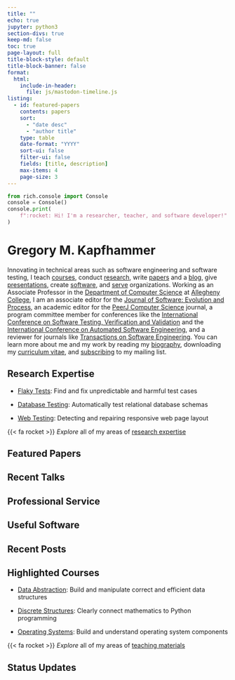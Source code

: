 ```yaml
---
title: ""
echo: true
jupyter: python3
section-divs: true
keep-md: false
toc: true
page-layout: full
title-block-style: default
title-block-banner: false
format:
  html:
    include-in-header:
      file: js/mastodon-timeline.js
listing:
  - id: featured-papers
    contents: papers
    sort:
      - "date desc"
      - "author title"
    type: table
    date-format: "YYYY"
    sort-ui: false
    filter-ui: false
    fields: [title, description]
    max-items: 4
    page-size: 3
---
```


```python
from rich.console import Console
console = Console()
console.print(
    f":rocket: Hi! I'm a researcher, teacher, and software developer!"
)
```

# Gregory M. Kapfhammer

Innovating in technical areas such as software engineering and software testing,
I teach [courses](teaching.qmd), conduct [research](research.qmd), write
[papers](papers.qmd) and a [blog](blog.qmd), give
[presentations](presentations.qmd), create [software](software.qmd), and
[serve](service.qmd) organizations. Working as an Associate Professor in the
[Department of Computer Science](http://www.cs.allegheny.edu) at [Allegheny
College](http://www.allegheny.edu), I am an associate editor for the [Journal of
Software: Evolution and
Process](https://onlinelibrary.wiley.com/journal/20477481), an academic editor
for the [PeerJ Computer Science](https://peerj.com/computer-science/) journal, a
program committee member for conferences like the [International Conference on
Software Testing, Verification and
Validation](https://cs.gmu.edu/icst/index.html) and the [International
Conference on Automated Software
Engineering](https://conf.researchr.org/series/ase), and a reviewer for journals
like [Transactions on Software
Engineering](https://www.computer.org/csdl/journal/ts). You can learn more about
me and my work by reading my [biography](biography.qmd), downloading my
[curriculum
vitae](https://github.com/gkapfham/curriculum-vitae/releases/download/v1.3.2/curriculum_vitae_kapfhammer.pdf),
and [subscribing](support.qmd) to my mailing list.

## Research Expertise

- [Flaky Tests](research.qmd#Details#Flaky Tests): Find and fix unpredictable
  and harmful test cases

- [Database Testing](research.qmd#Details#Database Testing): Automatically
  test relational database schemas

- [Web Testing](research.qmd#Details#Web Testing): Detecting and repairing
  responsive web page layout

{{< fa rocket >}} <em>Explore</em> all of my areas of [research expertise](research.qmd)

## Featured Papers

:::{#featured-papers}
:::

## Recent Talks

## Professional Service

## Useful Software

## Recent Posts

## Highlighted Courses

- [Data
  Abstraction](https://proactiveprogrammers.com/data-abstraction/introduction-data-abstraction/):
  Build and manipulate correct and efficient data structures

- [Discrete
  Structures](https://proactiveprogrammers.com/discrete-structures/introduction-discrete-structures/):
  Clearly connect mathematics to Python programming

- [Operating Systems](https://www.os-sketch.com/): Build and understand operating system components

{{< fa rocket >}} <em>Explore</em> all of my areas of [teaching materials](teaching.qmd)

## Status Updates

```{=html}
<div class="dummy-container">
	<div class="mt-timeline">
		<div id="mt-body" class="mt-body" role="feed">
		  <div class="loading-spinner"></div>
		</div>
  </div>
</div>
```
